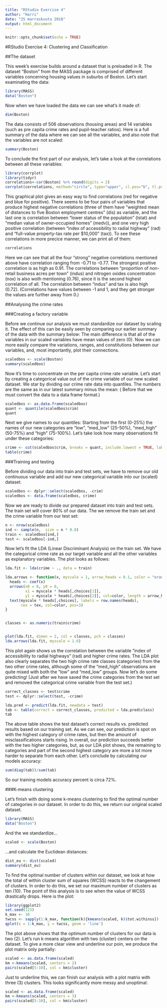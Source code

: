```yaml
---
title: "RStudio Exercise 4"
author: "Harri"
date: "25 marraskuuta 2018"
output: html_document
---
```


```r
knitr::opts_chunk$set(echo = TRUE)
```

#RStudio Exercise 4: Clustering and Classification

##The dataset

This week's exercise builds around a dataset that is preloaded in R. The dataset "Boston" from the MASS package is comprised of different variables concerning housing values in suburbs of Boston. Let's start examinating the data:

```r
library(MASS)
data("Boston")
```
Now when we have loaded the data we can see what's it made of:

```r
dim(Boston)
```

The data consists of 506 observations (housing areas) and 14 variables (such as pre capita crime rates and pupil-teacher ratios). Here is a full summary of the data where we can see all the variables, and also note that the variables are not scaled:

```r
summary(Boston)
```

To conclude the first part of our analysis, let's take a look at the correlations between all these variables:

```r
library(corrplot)
library(tidyr)
correlations<-cor(Boston) %>% round(digits = 2)
corrplot(correlations, method="circle", type="upper", cl.pos="b", tl.pos="d", tl.cex = 0.6)
```

This graphical plot gives an easy way to find correlations (red for negative and blue for positive). There seems to be four pairs of variables that produce highest negative correlations (three of them have "weighted mean of distances to five Boston employment centres" (dis) as variable, and the last one is correlation between "lower status of the population" (lstat) and "median value of owner-occupied homes" (medv)), and one very high positive correlation (between "index of accessibility to radial highway" (rad) and "full-value property-tax rate per \$10,000" (tax)). To see these correlations in more precice manner, we can print all of them:

```r
correlations
```

Here we can see that all the four "strong" negative correlations mentioned above have correlation ranging from -0.71 to -0.77. The strongest positive correlation is as high as 0.91. The correlations between "proportion of non-retail business acres per town" (indus) and nitrogen oxides concentration (nox) is also woth mentioning (0.76), since it is the second highest correlation of all. The correlation between "indus" and tax is also high (0.72). (Correlations have values between -1 and 1, and they get stronger the values are further away from 0.)

##Analysing the crime rates

###Creating a factory variable

Before we continue our analysis we must standardize our dataset by scaling it. The effect of this can be easily seen by comparing our earlier summary of the data with the summary below: The main difference is that all of the variables in our scaled variables have mean values of zero (0). Now we can more easily compare the variations, ranges, and constitutions between our variables, and, most importantly, plot their connections.  

```r
scaledbos <- scale(Boston)
summary(scaledbos)
```

Now it's time to concentrate on the per capita crime rate variable. Let's start by creating a categorical value out of the crime variable of our new scaled dataset. We star by dividing our crime rate data into quantiles. The numbers are the same as in our latest summary minus the mean: ( Before that we must convert the data to a data frame format.) 

```r
scaledbos <- as.data.frame(scaledbos)
quant <- quantile(scaledbos$crim)
quant
```

Next we give names to our quantiles: Starting from the first (0-25%) the names of our new categories are "low", "med_low" (25-50%), "med_high" (50-75%) and "high" (75-100%). Let's take look how many observations fit under these categories:

```r
crime <- cut(scaledbos$crim, breaks = quant, include.lowest = TRUE, labels = c("low", "med_low", "med_high", "high"))
table(crime)
```

###Training and testing

Before dividing our data into train and test sets, we have to remove our old continuous variable and add our new categorical variable into our (scaled) dataset.

```r
scaledbos <- dplyr::select(scaledbos, -crim)
scaledbos <- data.frame(scaledbos, crime)
```

Now we are ready to divide our prepared dataset into train and test sets. The train set will cover 80% of our data. The we remove the train set and the crime variable from our test set:


```r
n <- nrow(scaledbos)
ind <- sample(n,  size = n * 0.8)
train <- scaledbos[ind,]
test <- scaledbos[-ind,]

```

Now let's fit the LDA (Linear Discriminant Analysis) on the train set. We have the categorical crime rate as our target variable and all the other variables as explanatory variables. The plot looks as follows:

```r
lda.fit <- lda(crime ~ ., data = train)

lda.arrows <- function(x, myscale = 1, arrow_heads = 0.1, color = "orange", tex = 0.75, choices = c(1,2)){
  heads <- coef(x)
  arrows(x0 = 0, y0 = 0, 
         x1 = myscale * heads[,choices[1]], 
         y1 = myscale * heads[,choices[2]], col=color, length = arrow_heads)
  text(myscale * heads[,choices], labels = row.names(heads), 
       cex = tex, col=color, pos=3)
}


classes <- as.numeric(train$crime)


plot(lda.fit, dimen = 2, col = classes, pch = classes)
lda.arrows(lda.fit, myscale = 1.6)

```

This plot again shows us the correlation between the variable "index of accessibility to radial highways" (rad) and higher crime rates. The LDA plot also clearly separates the two high crime rate classes (categories) from the two other crime rates, although some of the "med_high" observations are quite mixed with both the "low" and "med_low" groups. Now let's do some predicting! (Just after we have saved the crime categories from the test set and removed the categorical crime variable from the test set.)

```r
correct_classes <- test$crime
test <- dplyr::select(test, -crime)

lda.pred <- predict(lda.fit, newdata = test)
tab <- table(correct = correct_classes, predicted = lda.pred$class)
tab
```

The above table shows the test dataset's correct results vs. predicted results based on our training set. As we can see, our prediction is spot on with the highest category of crime rates, but then the amount of misclassifications starts rising. In overall, our prediction succeeds better with the two higher categories, but, as our LDA plot shows, the remaining to categories and part of the second highest category are more a lot more harder to separate from each other. Let's conclude by calculating our models accuracy:

```r
sum(diag(tab))/sum(tab)
```

So our training models accuracy percent is circa 72%.

###K-means clustering

Let's finish with doing some k-means clustering to find the optimal number of categories in our dataset. In order to do this, we return our original scaled dataset.


```r
library(MASS)
data("Boston")
```

And the we standardize...

```r
scaled <- scale(Boston)
```

...and calculate the Euclidean distances:

```r
dist_eu <- dist(scaled)
summary(dist_eu)
```

To find the optimal number of clusters within our dataset, we look at how the total of within cluster sum of squares (WCSS) reacts to the changement of clusters. In order to do this, we set our maximum number of clusters as ten (10). The point of this analysis is to see when the value of WCSS drastically drops. Here is the plot: 

```r
library(ggplot2)
set.seed(123)
k_max <- 10
twcss <- sapply(1:k_max, function(k){kmeans(scaled, k)$tot.withinss})
qplot(x = 1:k_max, y = twcss, geom = 'line')

```

The plot above shows that the optimum number of clusters for our data is two (2). Let's run k-means algorithm with two (cluster) centers on the dataset. To give a more clear view and underline our poin, we produce the plot matrix only partially: 

```r
scaled <- as.data.frame(scaled)
km <-kmeans(scaled, centers = 2)
pairs(scaled[5:10], col = km$cluster)

```

Just to underline this, we can finish our analysis with a plot matrix with three (3) clusters. This looks significantly more messy and unoptimal:

```r
scaled <- as.data.frame(scaled)
km <-kmeans(scaled, centers = 3)
pairs(scaled[5:10], col = km$cluster)
```





